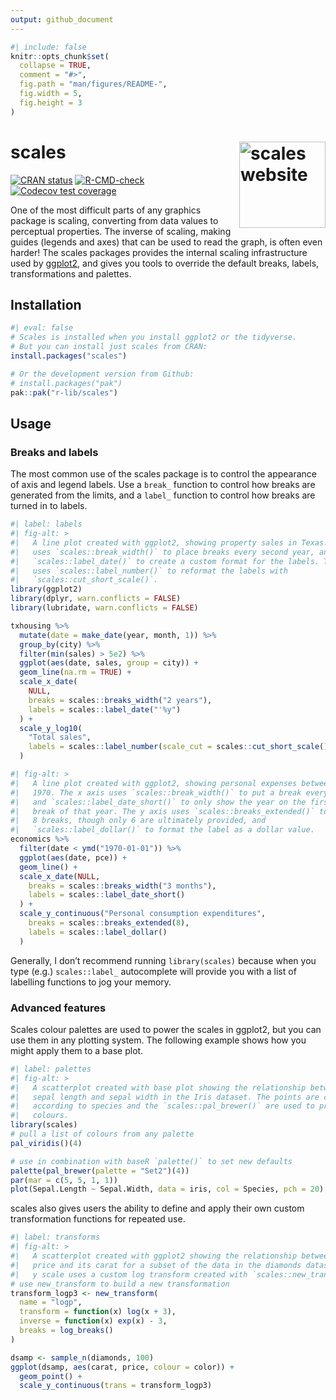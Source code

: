 ```yaml
---
output: github_document
---
```


<!-- README.md is generated from README.Rmd. Please edit that file -->

```r
#| include: false
knitr::opts_chunk$set(
  collapse = TRUE,
  comment = "#>",
  fig.path = "man/figures/README-",
  fig.width = 5,
  fig.height = 3
)
```

# scales <a href="https://scales.r-lib.org/"><img src="man/figures/logo.png" align="right" height="138" alt="scales website" /></a>

<!-- badges: start -->
[![CRAN status](https://www.r-pkg.org/badges/version/scales)](https://CRAN.R-project.org/package=scales)
[![R-CMD-check](https://github.com/r-lib/scales/actions/workflows/R-CMD-check.yaml/badge.svg)](https://github.com/r-lib/scales/actions/workflows/R-CMD-check.yaml)
[![Codecov test coverage](https://codecov.io/gh/r-lib/scales/graph/badge.svg)](https://app.codecov.io/gh/r-lib/scales)
<!-- badges: end -->

One of the most difficult parts of any graphics package is scaling, converting from data values to perceptual properties. The inverse of scaling, making guides (legends and axes) that can be used to read the graph, is often even harder! The scales packages provides the internal scaling infrastructure used by [ggplot2](https://ggplot2.tidyverse.org/), and gives you tools to override the default breaks, labels, transformations and palettes.

## Installation

```r
#| eval: false
# Scales is installed when you install ggplot2 or the tidyverse.
# But you can install just scales from CRAN:
install.packages("scales")

# Or the development version from Github:
# install.packages("pak")
pak::pak("r-lib/scales")
```

## Usage

### Breaks and labels

The most common use of the scales package is to control the appearance of axis and legend labels. Use a `break_` function to control how breaks are generated from the limits, and a `label_` function to control how breaks are turned in to labels.

```r
#| label: labels
#| fig-alt: >
#|   A line plot created with ggplot2, showing property sales in Texas. The x scale
#|   uses `scales::break_width()` to place breaks every second year, and
#|   `scales::label_date()` to create a custom format for the labels. The y-scale
#|   uses `scales::label_number()` to reformat the labels with
#|   `scales::cut_short_scale()`.
library(ggplot2)
library(dplyr, warn.conflicts = FALSE)
library(lubridate, warn.conflicts = FALSE)

txhousing %>%
  mutate(date = make_date(year, month, 1)) %>%
  group_by(city) %>%
  filter(min(sales) > 5e2) %>%
  ggplot(aes(date, sales, group = city)) +
  geom_line(na.rm = TRUE) +
  scale_x_date(
    NULL,
    breaks = scales::breaks_width("2 years"),
    labels = scales::label_date("'%y")
  ) +
  scale_y_log10(
    "Total sales",
    labels = scales::label_number(scale_cut = scales::cut_short_scale())
  )
```

```r
#| fig-alt: >
#|   A line plot created with ggplot2, showing personal expenses between 1967 and
#|   1970. The x axis uses `scales::break_width()` to put a break every 3 months
#|   and `scales::label_date_short()` to only show the year on the first occuring
#|   break of that year. The y axis uses `scales::breaks_extended()` to request
#|   8 breaks, though only 6 are ultimately provided, and
#|   `scales::label_dollar()` to format the label as a dollar value.
economics %>%
  filter(date < ymd("1970-01-01")) %>%
  ggplot(aes(date, pce)) +
  geom_line() +
  scale_x_date(NULL,
    breaks = scales::breaks_width("3 months"),
    labels = scales::label_date_short()
  ) +
  scale_y_continuous("Personal consumption expenditures",
    breaks = scales::breaks_extended(8),
    labels = scales::label_dollar()
  )
```

Generally, I don't recommend running `library(scales)` because when you type (e.g.) `scales::label_` autocomplete will provide you with a list of labelling functions to jog your memory.

### Advanced features

Scales colour palettes are used to power the scales in ggplot2, but you can use them in any plotting system. The following example shows how you might apply them to a base plot.

```r
#| label: palettes
#| fig-alt: >
#|   A scatterplot created with base plot showing the relationship between
#|   sepal length and sepal width in the Iris dataset. The points are coloured
#|   according to species and the `scales::pal_brewer()` are used to provide the
#|   colours.
library(scales)
# pull a list of colours from any palette
pal_viridis()(4)

# use in combination with baseR `palette()` to set new defaults
palette(pal_brewer(palette = "Set2")(4))
par(mar = c(5, 5, 1, 1))
plot(Sepal.Length ~ Sepal.Width, data = iris, col = Species, pch = 20)
```

scales also gives users the ability to define and apply their own custom
transformation functions for repeated use.

```r
#| label: transforms
#| fig-alt: >
#|   A scatterplot created with ggplot2 showing the relationship between diamond
#|   price and its carat for a subset of the data in the diamonds dataset. The
#|   y scale uses a custom log transform created with `scales::new_transform()`.
# use new_transform to build a new transformation
transform_logp3 <- new_transform(
  name = "logp",
  transform = function(x) log(x + 3),
  inverse = function(x) exp(x) - 3,
  breaks = log_breaks()
)

dsamp <- sample_n(diamonds, 100)
ggplot(dsamp, aes(carat, price, colour = color)) +
  geom_point() +
  scale_y_continuous(trans = transform_logp3)
```
